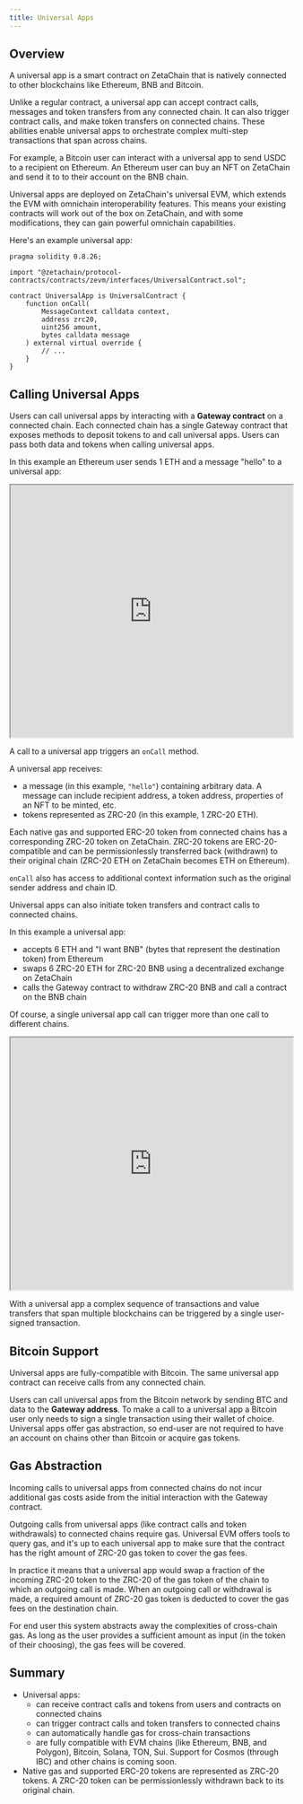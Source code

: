 ```yaml
---
title: Universal Apps
---
```



## Overview

A universal app is a smart contract on ZetaChain that is natively connected to
other blockchains like Ethereum, BNB and Bitcoin.

Unlike a regular contract, a universal app can accept contract calls, messages
and token transfers from any connected chain. It can also trigger contract
calls, and make token transfers on connected chains. These abilities enable
universal apps to orchestrate complex multi-step transactions that span across
chains.

For example, a Bitcoin user can interact with a universal app to send USDC to a
recipient on Ethereum. An Ethereum user can buy an NFT on ZetaChain and send it
to to their account on the BNB chain.

Universal apps are deployed on ZetaChain's universal EVM, which extends the EVM
with omnichain interoperability features. This means your existing contracts
will work out of the box on ZetaChain, and with some modifications, they can
gain powerful omnichain capabilities.

Here's an example universal app:

```solidity
pragma solidity 0.8.26;

import "@zetachain/protocol-contracts/contracts/zevm/interfaces/UniversalContract.sol";

contract UniversalApp is UniversalContract {
    function onCall(
        MessageContext calldata context,
        address zrc20,
        uint256 amount,
        bytes calldata message
    ) external virtual override {
        // ...
    }
}
```

## Calling Universal Apps

Users can call universal apps by interacting with a **Gateway contract** on a
connected chain. Each connected chain has a single Gateway contract that exposes
methods to deposit tokens to and call universal apps. Users can pass both data
and tokens when calling universal apps.

In this example an Ethereum user sends 1 ETH and a message "hello" to a
universal app:

<iframe
  style={{ border: "1px solid rgba(0,0,0,.1)", marginTop: "2rem", borderRadius: "0.5rem" }}
  width="100%"
  height="450"
  src="https://embed.figma.com/board/Tz0eeQMlUDAigpSdWYPi0F/Intro-1?node-id=0-1&embed-host=share"
  allowfullscreen
></iframe>

A call to a universal app triggers an `onCall` method.

A universal app receives:

- a message (in this example, `"hello"`) containing arbitrary data. A message
  can include recipient address, a token address, properties of an NFT to be
  minted, etc.
- tokens represented as ZRC-20 (in this example, 1 ZRC-20 ETH).

Each native gas and supported ERC-20 token from connected chains has a
corresponding ZRC-20 token on ZetaChain. ZRC-20 tokens are ERC-20-compatible and
can be permissionlessly transferred back (withdrawn) to their original chain
(ZRC-20 ETH on ZetaChain becomes ETH on Ethereum).

`onCall` also has access to additional context information such as the original
sender address and chain ID.

Universal apps can also initiate token transfers and contract calls to connected
chains.

In this example a universal app:

- accepts 6 ETH and "I want BNB" (bytes that represent the destination token)
  from Ethereum
- swaps 6 ZRC-20 ETH for ZRC-20 BNB using a decentralized exchange on ZetaChain
- calls the Gateway contract to withdraw ZRC-20 BNB and call a contract on the
  BNB chain

Of course, a single universal app call can trigger more than one call to
different chains.

<iframe
  style={{ border: "1px solid rgba(0,0,0,.1)", marginTop: "2rem", borderRadius: "0.5rem" }}
  width="100%"
  height="450"
  src="https://embed.figma.com/board/3eA0Lo6hqPrh40WFaRKATf/Intro-2?node-id=0-1&embed-host=share"
  allowfullscreen
></iframe>

With a universal app a complex sequence of transactions and value transfers that
span multiple blockchains can be triggered by a single user-signed transaction.

## Bitcoin Support

Universal apps are fully-compatible with Bitcoin. The same universal app
contract can receive calls from any connected chain.

Users can call universal apps from the Bitcoin network by sending BTC and data
to the **Gateway address**. To make a call to a universal app a Bitcoin user
only needs to sign a single transaction using their wallet of choice. Universal
apps offer gas abstraction, so end-user are not required to have an account on
chains other than Bitcoin or acquire gas tokens.

## Gas Abstraction

Incoming calls to universal apps from connected chains do not incur additional
gas costs aside from the initial interaction with the Gateway contract.

Outgoing calls from universal apps (like contract calls and token withdrawals)
to connected chains require gas. Universal EVM offers tools to query gas, and
it's up to each universal app to make sure that the contract has the right
amount of ZRC-20 gas token to cover the gas fees.

In practice it means that a universal app would swap a fraction of the incoming
ZRC-20 token to the ZRC-20 of the gas token of the chain to which an outgoing
call is made. When an outgoing call or withdrawal is made, a required amount of
ZRC-20 gas token is deducted to cover the gas fees on the destination chain.

For end user this system abstracts away the complexities of cross-chain gas. As
long as the user provides a sufficient amount as input (in the token of their
choosing), the gas fees will be covered.

## Summary

- Universal apps:
  - can receive contract calls and tokens from users and contracts on connected
    chains
  - can trigger contract calls and token transfers to connected chains
  - can automatically handle gas for cross-chain transactions
  - are fully compatible with EVM chains (like Ethereum, BNB, and Polygon),
    Bitcoin, Solana, TON, Sui. Support for Cosmos (through IBC) and other chains
    is coming soon.
- Native gas and supported ERC-20 tokens are represented as ZRC-20 tokens. A
  ZRC-20 token can be permissionlessly withdrawn back to its original chain.

